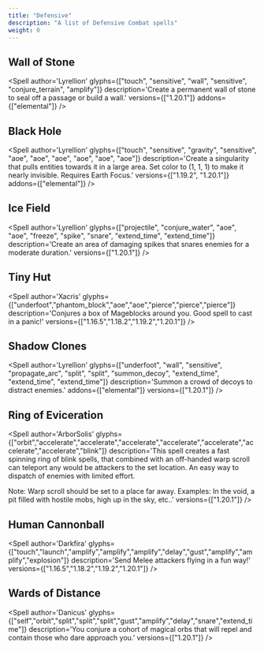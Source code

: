 ```yaml
---
title: "Defensive"
description: "A list of Defensive Combat spells"
weight: 0
---
```



## Wall of Stone
<Spell
    author='Lyrellion'
    glyphs={["touch", "sensitive", "wall", "sensitive", "conjure_terrain", "amplify"]}
    description='Create a permanent wall of stone to seal off a passage or build a wall.'
    versions={["1.20.1"]}
    addons={["elemental"]}
/>

## Black Hole
<Spell
    author='Lyrellion'
    glyphs={["touch", "sensitive", "gravity", "sensitive", "aoe", "aoe", "aoe", "aoe", "aoe", "aoe"]}
    description='Create a singularity that pulls entities towards it in a large area. Set color to (1, 1, 1) to make it nearly invisible. Requires Earth Focus.'
    versions={["1.19.2", "1.20.1"]}
    addons={["elemental"]}
/>

## Ice Field
<Spell
    author='Lyrellion'
    glyphs={["projectile", "conjure_water", "aoe", "aoe", "freeze", "spike", "snare", "extend_time", "extend_time"]}
    description='Create an area of damaging spikes that snares enemies for a moderate duration.'
    versions={["1.20.1"]}
/>

## Tiny Hut
<Spell
    author='Xacris'
    glyphs={["underfoot","phantom_block","aoe","aoe","pierce","pierce","pierce"]}
    description='Conjures a box of Mageblocks around you. Good spell to cast in a panic!'
    versions={["1.16.5","1.18.2","1.19.2","1.20.1"]}
/>

## Shadow Clones
<Spell
    author='Lyrellion'
    glyphs={["underfoot", "wall", "sensitive", "propagate_arc", "split", "split", "summon_decoy", "extend_time", "extend_time", "extend_time"]}
    description='Summon a crowd of decoys to distract enemies.'
    addons={["elemental"]}
    versions={["1.20.1"]}
/>

## Ring of Eviceration
<Spell
    author='ArborSolis'
    glyphs={["orbit","accelerate","accelerate","accelerate","accelerate","accelerate","accelerate","accelerate","blink"]}
    description='This spell creates a fast spinning ring of blink spells, that combined with an off-handed warp scroll can teleport any would be attackers to the set location. An easy way to dispatch of enemies with limited effort.

Note: Warp scroll should be set to a place far away. Examples: In the void, a pit filled with hostile mobs, high up in the sky, etc..'
    versions={["1.20.1"]}
/>

## Human Cannonball
<Spell
    author='Darkfira'
    glyphs={["touch","launch","amplify","amplify","amplify","delay","gust","amplify","amplify","explosion"]}
    description='Send Melee attackers flying in a fun way!'
    versions={["1.16.5","1.18.2","1.19.2","1.20.1"]}
/>

## Wards of Distance
<Spell
    author='Danicus'
    glyphs={["self","orbit","split","split","split","gust","amplify","delay","snare","extend_time"]}
    description='You conjure a cohort of magical orbs that will repel and contain those who dare approach you.'
    versions={["1.20.1"]}
/>

